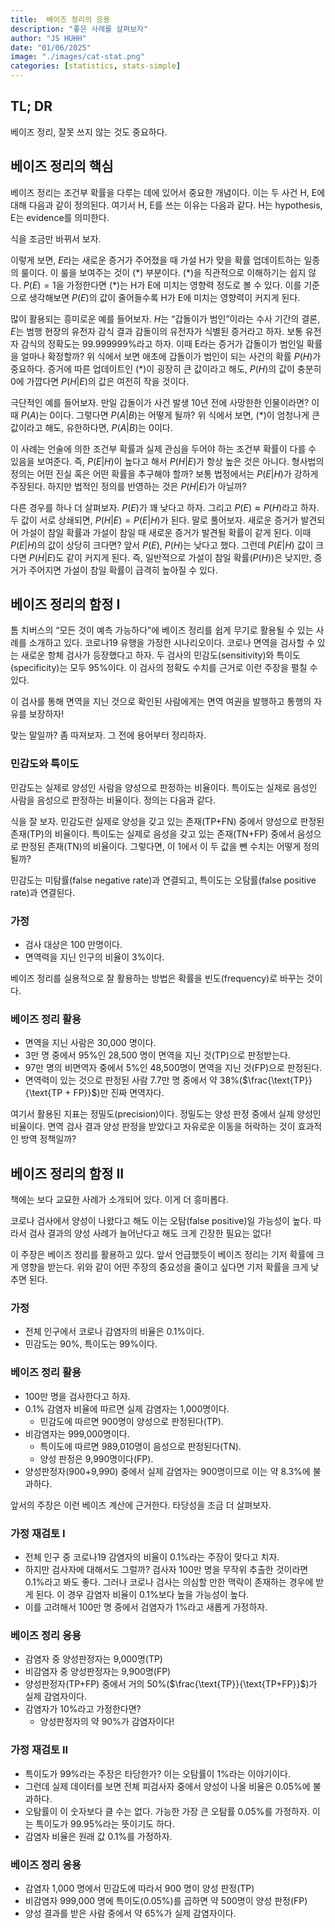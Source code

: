 ```yaml
---
title:  베이즈 정리의 응용 
description: "좋은 사례를 살펴보자"
author: "JS HUHH"
date: "01/06/2025"
image: "./images/cat-stat.png"
categories: [statistics, stats-simple]
---
```


## TL; DR

베이즈 정리, 잘못 쓰지 않는 것도 중요하다. 

## 베이즈 정리의 핵심 

베이즈 정리는 조건부 확률을 다루는 데에 있어서 중요한 개념이다. 이는 두 사건 H, E에 대해 다음과 같이 정의된다. 여기서 H, E를 쓰는 이유는 다음과 같다. H는 hypothesis, E는 evidence를 의미한다. 

\begin{align*}
P(H|E) = \frac{P(E|H)P(H)}{P(E)}
\end{align*}

식을 조금만 바뀌서 보자. 

\begin{align*}
P(H|E) = \underbrace{\frac{P(E|H)}{P(E)}}_{(*)} {P(H)}
\end{align*}

이렇게 보면, $E$라는 새로운 증거가 주어졌을 때 가설 H가 맞을 확률 업데이트하는 일종의 룰이다. 이 룰을 보여주는 것이 $(*)$ 부분이다. $(*)$을 직관적으로 이해하기는 쉽지 않다. $P(E)=1$을 가정한다면 $(*)$는 H가 E에 미치는 영향력 정도로 볼 수 있다. 이를 기준으로 생각해보면 $P(E)$의 값이 줄어들수록 H가 E에 미치는 영향력이 커지게 된다. 

많이 활용되는 흥미로운 예를 들어보자. $H$는 "갑돌이가 범인"이라는 수사 기간의 결론, $E$는 범행 현장의 유전자 감식 결과 감돌이의 유전자가 식별된 증거라고 하자. 보통 유전자 감식의 정확도는 99.999999%라고 하자. 이때 E라는 증거가 갑돌이가 범인일 확률을 얼마나 확정할까? 위 식에서 보면 애초에 갑돌이가 범인이 되는 사건의 확률 $P(H)$가 중요하다. 증거에 따른 업데이트인 $(*)$이 굉장히 큰 값이라고 해도, $P(H)$의 값이 충분히 0에 가깝다면 $P(H|E)$의 값은 여전히 작을 것이다. 

:::{.column-margin}
극단적인 예를 들어보자. 만일 갑돌이가 사건 발생 10년 전에 사망한한 인물이라면? 이때 $P(A)$는 0이다. 그렇다면 $P(A|B)$는 어떻게 될까? 위 식에서 보면, $(*)$이 엄청나게 큰 값이라고 해도, 유한하다면, $P(A|B)$는 0이다.
:::

이 사례는 언술에 의한 조건부 확률과 실제 관심을 두어야 하는 조건부 확률이 다를 수 있음을 보여준다. 즉, $P(E|H)$이 높다고 해서 $P(H|E)$가 항상 높은 것은 아니다. 형사법의 정의는 어떤 진실 혹은 어떤 확률을 추구해야 할까? 보통 법정에서는 $P(E|H)$가 강하게 주장된다. 하지만 법적인 정의를 반영하는 것은 $P(H|E)$가 아닐까? 

다른 경우를 하나 더 살펴보자. $P(E)$가 꽤 낮다고 하자. 그리고 $P(E) \approx P(H)$라고 하자. 두 값이 서로 상쇄되면, $P(H|E) = P(E|H)$가 된다. 말로 풀어보자. 새로운 증거가 발견되어 가설이 참일 확률과 가설이 참일 때 새로운 증거가 발견될 확률이 같게 된다. 이때 $P(E|H)$의 값이 상당히 크다면? 앞서 $P(E)$, $P(H)$는 낮다고 했다. 그런데 $P(E|H)$ 값이 크다면 $P(H|E)$도 같이 커지게 된다. 즉, 일반적으로 가설이 참일 확률($P(H)$)은 낮지만, 증거가 주어지면 가설이 참일 확률이 급격히 높아질 수 있다.  

## 베이즈 정리의 함정 I

톰 치버스의 "모든 것이 예측 가능하다"에 베이즈 정리를 쉽게 무기로 활용될 수 있는 사례를 소개하고 있다. 코로나19 유행을 가정한 시나리오이다. 코로나 면역을 검사할 수 있는 새로운 항체 검사가 등장했다고 하자. 두 검사의 민감도(sensitivity)와 특이도(specificity)는 모두 95%이다. 이 검사의 정확도 수치를 근거로 이런 주장을 펼칠 수 있다. 

::: {.callout-note icon=false appearance="simple"}
이 검사를 통해 면역을 지닌 것으로 확인된 사람에게는 면역 여권을 발행하고 통행의 자유를 보장하자! 
:::

맞는 말일까? 좀 따져보자. 그 전에 용어부터 정리하자. 

### 민감도와 특이도 

민감도는 실제로 양성인 사람을 양성으로 판정하는 비율이다. 특이도는 실제로 음성인 사람을 음성으로 판정하는 비율이다. 정의는 다음과 같다. 

\begin{align*}
\text{sensitivity} = \frac{\text{TP}}{\text{TP + FN}}\\
\text{specificity} = \frac{\text{TN}}{\text{TN + FP}}
\end{align*}

식을 잘 보자. 민감도란 실제로 양성을 갖고 있는 존재(TP+FN) 중에서 양성으로 판정된 존재(TP)의 비율이다. 특이도는 실제로 음성을 갖고 있는 존재(TN+FP) 중에서 음성으로 판정된 존재(TN)의 비율이다. 그렇다면, 이 1에서 이 두 값을 뺀 수치는 어떻게 정의될까?

\begin{align*}
\text{FN rate} & = 1 -  \frac{\text{TP}}{\text{TP + FN}} = \frac{\text{FN}}{\text{TP + FN}}\\
\text{FP rate} & = 1 - \frac{\text{TN}}{\text{TN + FP}} = \frac{\text{FP}}{\text{TN + FP}}
\end{align*}

민감도는 미탐률(false negative rate)과 연결되고, 특이도는 오탐률(false positive rate)과 연결된다. 

### 가정 
- 검사 대상은 100 만명이다. 
- 면역력을 지닌 인구의 비율이 3%이다. 

:::{.column-margin}
베이즈 정리를 실용적으로 잘 활용하는 방법은 확률을 빈도(frequency)로 바꾸는 것이다.
:::


### 베이즈 정리 활용
- 면역을 지닌 사람은 30,000 명이다. 
- 3만 명 중에서 95%인 28,500 명이 면역을 지닌 것(TP)으로 판정받는다.
- 97만 명의 비면역자 중에서 5%인 48,500명이 면역을 지닌 것(FP)으로 판정된다.
- 면역력이 있는 것으로 판정된 사람 7.7만 명 중에서 약 38%($\frac{\text{TP}}{\text{TP + FP}}$)만 진짜 면역자다. 

여기서 활용된 지표는 정밀도(precision)이다. 정밀도는 양성 판정 중에서 실제 양성인 비율이다. 면역 검사 결과 양성 판정을 받았다고 자유로운 이동을 허락하는 것이 효과적인 방역 정책일까?

## 베이즈 정리의 함정 II 

책에는 보다 교묘한 사례가 소개되어 있다. 이게 더 흥미롭다. 

::: {.callout-note icon=false appearance="simple"}
코로나 검사에서 양성이 나왔다고 해도 이는 오탐(false positive)일 가능성이 높다. 따라서 검사 결과의 양성 사례가 늘어난다고 해도 크게 긴장한 필요는 없다!
:::

이 주장은 베이즈 정리를 활용하고 있다. 앞서 언급했듯이 베이즈 정리는 기저 확률에 크게 영향을 받는다. 위와 같이 어떤 주장의 중요성을 줄이고 싶다면 기저 확률을 크게 낮추면 된다.

### 가정 
- 전체 인구에서 코로나 감염자의 비율은 0.1%이다. 
- 민감도는 90%, 특이도는 99%이다. 

### 베이즈 정리 활용
- 100만 명을 검사한다고 하자. 
- 0.1% 감염자 비율에 따르면 실제 감염자는 1,000명이다. 
    - 민감도에 따르면 900명이 양성으로 판정된다(TP).
- 비감염자는 999,000명이다. 
    - 특이도에 따르면 989,010명이 음성으로 판정된다(TN). 
    - 양성 판정은 9,990명이다(FP).
- 양성판정자(900+9,990) 중에서 실제 감염자는 900명이므로 이는 약 8.3%에 불과하다. 

앞서의 주장은 이런 베이즈 계산에 근거한다. 타당성을 조금 더 살펴보자. 

### 가정 재검토 I
- 전체 인구 중 코로나19 감염자의 비율이 0.1%라는 주장이 맞다고 치자. 
- 하지만 검사자에 대해서도 그럴까? 검사자 100만 명을 무작위 추출한 것이라면 0.1%라고 봐도 좋다. 그러나 코로나 검사는 의심할 만한 맥락이 존재하는 경우에 받게 된다. 이 경우 감염자 비율이 0.1%보다 높을 가능성이 높다.
- 이를 고려해서 100만 명 중에서 검염자가 1%라고 새롭게 가정하자. 

### 베이즈 정리 응용 
- 감염자 중 양성판정자는 9,000명(TP)
- 비감염자 중 양성판정자는 9,900명(FP)   
- 양성판정자(TP+FP) 중에서 거의 50%($\frac{\text{TP}}{\text{TP+FP}}$)가 실제 감염자이다. 
- 감염자가 10%라고 가정한다면?
    - 양성판정자의 약 90%가 감염자이다! 

### 가정 재검토 II 
- 특이도가 99%라는 주장은 타당한가? 이는 오탐률이 1%라는 이야기이다.
- 그런데 실제 데이터를 보면 전체 피검사자 중에서 양성이 나올 비율은 0.05%에 불과하다. 
- 오탐률이 이 숫자보다 클 수는 없다. 가능한 가장 큰 오탐률 0.05%를 가정하자. 이는 특이도가 99.95%라는 뜻이기도 하다.  
- 감염자 비율은 원래 값 0.1%를 가정하자. 

### 베이즈 정리 응용
- 감염자 1,000 명에서 민감도에 따라서 900 명이 양성 판정(TP) 
- 비감염자 999,000 명에 특이도(0.05%)를 곱하면 약 500명이 양성 판정(FP) 
- 양성 결과를 받은 사람 중에서 약 65%가 실제 감염자이다. 